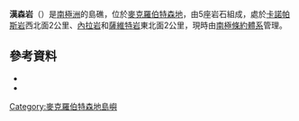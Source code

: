 {{coord|67|30|S|62|54|E|source:GNIS|display=title}}

'''漢森岩'''（{{lang-en|Hansen Rocks}}）是[[南極洲|南極洲]]的島礁，位於[[麥克羅伯特森地|麥克羅伯特森地]]，由5座岩石組成，處於[[卡諾帕斯岩|卡諾帕斯岩]]西北面2公里、[[內拉岩|內拉岩]]和[[薩維特岩|薩維特岩]]東北面2公里，現時由[[南極條約體系|南極條約體系]]管理。

==參考資料==
*{{cite gnis | type = antarid | id = 6339| name = Hansen Rocks | accessdate = 2012-05-21}}
*{{usgs-gazetteer|id=6339}}

{{DEFAULTSORT:Hansen Rocks}}
[[Category:麥克羅伯特森地島嶼|Category:麥克羅伯特森地島嶼]]


{{MacRobertsonLand-geo-stub}}